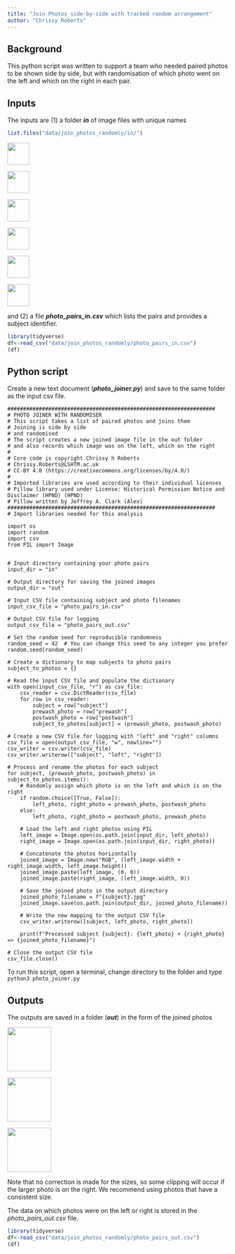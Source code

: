 ```yaml
---
title: "Join Photos side-by-side with tracked random arrangement"
author: "Chrissy Roberts"
---
```


## Background

This python script was written to support a team who needed paired photos to be shown side by side, but with randomisation of which photo went on the left and which on the right in each pair.

## Inputs

The inputs are (1) a folder ***in*** of image files with unique names

```r
list.files("data/join_photos_randomly/in/")
```

![](data/join_photos_randomly/in/A.jpg){width="50"}

![](data/join_photos_randomly/in/B.jpg){width="50"}

![](data/join_photos_randomly/in/C.jpg){width="50"}

![](data/join_photos_randomly/in/D.jpg){width="50"}

![](data/join_photos_randomly/in/E.jpg){width="50"}

![](data/join_photos_randomly/in/F.jpg){width="50"}

and (2) a file ***photo_pairs_in.csv*** which lists the pairs and provides a subject identifier.

```r
library(tidyverse)
df<-read_csv("data/join_photos_randomly/photo_pairs_in.csv")
(df)
```

## Python script

Create a new text document (***photo_joiner.py***) and save to the same folder as the input csv file.

```         
##################################################################
# PHOTO JOINER WITH RANDOMISER
# This script takes a list of paired photos and joins them
# Joining is side by side
# and randomised
# The script creates a new joined image file in the out folder
# and also records which image was on the left, which on the right
#
# Core code is copyright Chrissy h Roberts
# Chrissy.Roberts@LSHTM.ac.uk
# CC-BY 4.0 (https://creativecommons.org/licenses/by/4.0/)
#
# Imported libraries are used according to their individual licenses
# Pillow library used under License: Historical Permission Notice and Disclaimer (HPND) (HPND)
# Pillow written by Jeffrey A. Clark (Alex)
##################################################################
# Import libraries needed for this analysis

import os
import random
import csv
from PIL import Image


# Input directory containing your photo pairs
input_dir = "in"

# Output directory for saving the joined images
output_dir = "out"

# Input CSV file containing subject and photo filenames
input_csv_file = "photo_pairs_in.csv"

# Output CSV file for logging
output_csv_file = "photo_pairs_out.csv"

# Set the random seed for reproducible randomness
random_seed = 42  # You can change this seed to any integer you prefer
random.seed(random_seed)

# Create a dictionary to map subjects to photo pairs
subject_to_photos = {}

# Read the input CSV file and populate the dictionary
with open(input_csv_file, "r") as csv_file:
    csv_reader = csv.DictReader(csv_file)
    for row in csv_reader:
        subject = row["subject"]
        prewash_photo = row["prewash"]
        postwash_photo = row["postwash"]
        subject_to_photos[subject] = (prewash_photo, postwash_photo)

# Create a new CSV file for logging with "left" and "right" columns
csv_file = open(output_csv_file, "w", newline="")
csv_writer = csv.writer(csv_file)
csv_writer.writerow(["subject", "left", "right"])

# Process and rename the photos for each subject
for subject, (prewash_photo, postwash_photo) in subject_to_photos.items():
    # Randomly assign which photo is on the left and which is on the right
    if random.choice([True, False]):
        left_photo, right_photo = prewash_photo, postwash_photo
    else:
        left_photo, right_photo = postwash_photo, prewash_photo

    # Load the left and right photos using PIL
    left_image = Image.open(os.path.join(input_dir, left_photo))
    right_image = Image.open(os.path.join(input_dir, right_photo))

    # Concatenate the photos horizontally
    joined_image = Image.new("RGB", (left_image.width + right_image.width, left_image.height))
    joined_image.paste(left_image, (0, 0))
    joined_image.paste(right_image, (left_image.width, 0))

    # Save the joined photo in the output directory
    joined_photo_filename = f"{subject}.jpg"
    joined_image.save(os.path.join(output_dir, joined_photo_filename))

    # Write the new mapping to the output CSV file
    csv_writer.writerow([subject, left_photo, right_photo])

    print(f"Processed subject {subject}: {left_photo} + {right_photo} => {joined_photo_filename}")

# Close the output CSV file
csv_file.close()
```

To run this script, open a terminal, change directory to the folder and type `python3 photo_joiner.py`

## Outputs

The outputs are saved in a folder (***out***) in the form of the joined photos

![](data/join_photos_randomly/out/1.jpg){width="100"}

![](data/join_photos_randomly/out/2.jpg){width="100"}

![](data/join_photos_randomly/out/3.jpg){width="100"}

Note that no correction is made for the sizes, so some clipping will occur if the larger photo is on the right. We recommend using photos that have a consistent size.

The data on which photos were on the left or right is stored in the *photo_pairs_out.csv* file.

```r
library(tidyverse)
df<-read_csv("data/join_photos_randomly/photo_pairs_out.csv")
(df)
```
